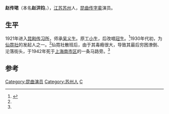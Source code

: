 '''赵传珺'''（本名'''赵洪钧'''，{{bd|1909年||1942年}}），[[江苏|江苏]][[苏州|苏州]]人，[[昆曲|昆曲]][[传字辈|传字辈]]演员。

==生平==
1921年进入[[昆剧传习所|昆剧传习所]]，师承[[吴义生|吴义生]]。原工[[小生|小生]]，后改唱[[冠生|冠生]]。<ref name="xikao">{{cite web|url=http://history.xikao.com/person.php?name=%E8%B5%B5%E4%BC%A0%E7%8F%BA|title=赵传珺|publisher=梨园百生锁记|accessdate=2010-02-06}}</ref>1930年代初，为[[仙霓社|仙霓社]]的发起人之一。<ref name="xikao" />仙霓社散班后，由于其毒瘾很大，导致其最后穷困潦倒、沦落街头，于1942年死于[[上海|上海]][[南市区_(上海市)|南市区]]的一条马路旁。<ref name="xikao" />

==参考==
{{reflist}}
{{Kunqu Chuan}}

{{China-artist-stub}}
{{DEFAULTSORT:Z}}
[[Category:昆曲演员|Category:昆曲演员]]
[[Category:苏州人|Category:苏州人]]
[[Category:赵姓|C]]
